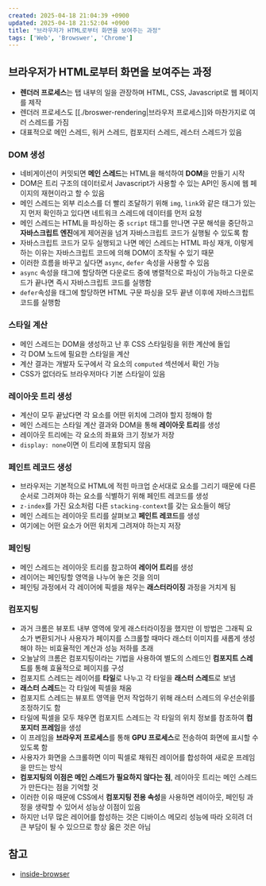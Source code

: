 ```yaml
---
created: 2025-04-18 21:04:39 +0900
updated: 2025-04-18 21:52:04 +0900
title: "브라우저가 HTML로부터 화면을 보여주는 과정"
tags: ['Web', 'Browswer', 'Chrome']
---
```


## 브라우저가 HTML로부터 화면을 보여주는 과정

- **렌더러 프로세스**는 탭 내부의 일을 관장하며 HTML, CSS, Javascript로 웹 페이지를 제작
- 렌더러 프로세스도 [[./broswer-rendering|브라우저 프로세스]]와 마찬가지로 여러 스레드를 가짐
- 대표적으로 메인 스레드, 워커 스레드, 컴포지터 스레드, 레스터 스레드가 있음

### DOM 생성

- 네비게이션이 커밋되면 **메인 스레드**는 HTML을 해석하여 **DOM**을 만들기 시작
- DOM은 트리 구조의 데이터로서 Javascript가 사용할 수 있는 API인 동시에 웹 페이지의 재현이라고 할 수 있음
- 메인 스레드는 외부 리소스를 더 빨리 조달하기 위해 `img`, `link`와 같은 태그가 있는지 먼저 확인하고 있다면 네트워크 스레드에 데이터를 먼저 요청
- 메인 스레드는 HTML을 파싱하는 중 `script` 태그를 만나면 구문 해석을 중단하고 **자바스크립트 엔진**에게 제어권을 넘겨 자바스크립트 코드가 실행될 수 있도록 함
- 자바스크립트 코드가 모두 실행되고 나면 메인 스레드는 HTML 파싱 재개, 이렇게 하는 이유는 자바스크립트 코드에 의해 DOM이 조작될 수 있기 때문
- 이러한 흐름을 바꾸고 싶다면 `async`, `defer` 속성을 사용할 수 있음
- `async` 속성을 태그에 할당하면 다운로드 중에 병렬적으로 파싱이 가능하고 다운로드가 끝나면 즉시 자바스크립트 코드를 실행함
- `defer`속성을 태그에 할당하면 HTML 구문 파싱을 모두 끝낸 이후에 자바스크립트 코드를 실행함

### 스타일 계산

- 메인 스레드는 DOM을 생성하고 난 후 CSS 스타일링을 위한 계산에 돌입
- 각 DOM 노드에 필요한 스타일을 계산
- 계산 결과는 개발자 도구에서 각 요소의  `computed` 섹션에서 확인 가능
- CSS가 없더라도 브라우저마다 기본 스타일이 있음

### 레이아웃 트리 생성

- 계산이 모두 끝났다면 각 요소를 어떤 위치에 그려야 할지 정해야 함
- 메인 스레드는 스타일 계산 결과와 DOM을 통해 **레이아웃 트리**를 생성
- 레이아웃 트리에는 각 요소의 좌표와 크기 정보가 저장
- `display: none`이면 이 트리에 포함되지 않음

### 페인트 레코드 생성

- 브라우저는 기본적으로 HTML에 적힌 마크업 순서대로 요소를 그리기 때문에 다른 순서로 그려져야 하는 요소를 식별하기 위해 페인트 레코드를 생성
- `z-index`를 가진 요소처럼 다른 `stacking-context`를 갖는 요소들이 해당
- 메인 스레드는 레이아웃 트리를 살펴보고 **페인트 레코드**를 생성
- 여기에는 어떤 요소가 어떤 위치게 그려져야 하는지 저장

### 페인팅

- 메인 스레드는 레이아웃 트리를 참고하여 **레이어 트리**를 생성
- 레이어는 페인팅할 영역을 나누어 놓은 것을 의미
- 페인팅 과정에서 각 레이어에 픽셀을 채우는 **래스터라이징** 과정을 거치게 됨

### 컴포지팅

- 과거 크롬은 뷰포트 내부 영역에 맞게 래스터라이징을 했지만 이 방법은 그래픽 요소가 변환되거나 사용자가 페이지를 스크롤할 때마다 래스터 이미지를 새롭게 생성해야 하는 비효율적인 계산과 성능 저하를 초래
- 오늘날의 크롬은 컴포지팅이라는 기법을 사용하여 별도의 스레드인 **컴포지트 스레드**를 통해 효율적으로 페이지를 구성
- 컴포지트 스레드는 레이어를 **타일**로 나누고 각 타일을 **래스터 스레드**로 보냄
- **래스터 스레드**는 각 타일에 픽셀을 채움
- 컴포지트 스레드는 뷰포트 영역을 먼저 작업하기 위해 래스터 스레드의 우선순위를 조정하기도 함
- 타일에 픽셀을 모두 채우면 컴포지트 스레드는 각 타일의 위치 정보를 참조하여 **컴포지터 프레임**을 생성
- 이 프레임을 **브라우저 프로세스**를 통해 **GPU 프로세스**로 전송하여 화면에 표시할 수 있도록 함
- 사용자가 화면을 스크롤하면 이미 픽셀로 채워진 레이어를 합성하여 새로운 프레임을 만드는 방식
- **컴포지팅의 이점은 메인 스레드가 필요하지 않다는 점**, 레이아웃 트리는 메인 스레드가 만든다는 점을 기억할 것
- 이러한 이유 때문에 CSS에서 **컴포지팅 전용 속성**을 사용하면 레이아웃, 페인팅 과정을 생략할 수 있어서 성능상 이점이 있음
- 하지만 너무 많은 레이어를 합성하는 것은 디바이스 메모리 성능에 따라 오히려 더 큰 부담이 될 수 있으므로 항상 옳은 것은 아님

## 참고

- [inside-browser](https://developer.chrome.com/blog/inside-browser-part1)


